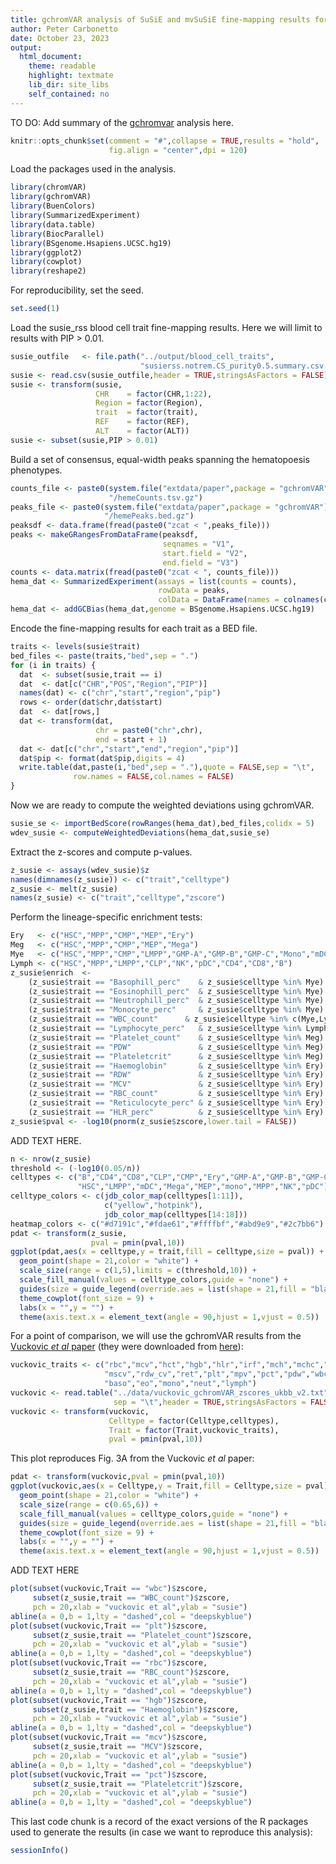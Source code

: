```yaml
---
title: gchromVAR analysis of SuSiE and mvSuSiE fine-mapping results for UK Biobank blood cell traits
author: Peter Carbonetto
date: October 23, 2023
output:
  html_document:
    theme: readable
    highlight: textmate
    lib_dir: site_libs
    self_contained: no
---
```


TO DO: Add summary of the [gchromvar][gchromvar] analysis here.

```r
knitr::opts_chunk$set(comment = "#",collapse = TRUE,results = "hold",
                      fig.align = "center",dpi = 120)
```

Load the packages used in the analysis.

```r
library(chromVAR)
library(gchromVAR)
library(BuenColors)
library(SummarizedExperiment)
library(data.table)
library(BiocParallel)
library(BSgenome.Hsapiens.UCSC.hg19)
library(ggplot2)
library(cowplot)
library(reshape2)
```

For reproducibility, set the seed.

```r
set.seed(1)
```

Load the susie_rss blood cell trait fine-mapping results. Here we will
limit to results with PIP > 0.01.

```r
susie_outfile   <- file.path("../output/blood_cell_traits",
                             "susierss.notrem.CS_purity0.5.summary.csv.gz")
susie <- read.csv(susie_outfile,header = TRUE,stringsAsFactors = FALSE)
susie <- transform(susie,
                   CHR    = factor(CHR,1:22),
                   Region = factor(Region),
				   trait  = factor(trait),
                   REF    = factor(REF),
                   ALT    = factor(ALT))
susie <- subset(susie,PIP > 0.01)
```

Build a set of consensus, equal-width peaks spanning the hematopoesis
phenotypes.

```r
counts_file <- paste0(system.file("extdata/paper",package = "gchromVAR"),
                      "/hemeCounts.tsv.gz")
peaks_file <- paste0(system.file("extdata/paper",package = "gchromVAR"),
                     "/hemePeaks.bed.gz")
peaksdf <- data.frame(fread(paste0("zcat < ",peaks_file)))
peaks <- makeGRangesFromDataFrame(peaksdf,
                                  seqnames = "V1",
                                  start.field = "V2",
                                  end.field = "V3")
counts <- data.matrix(fread(paste0("zcat < ", counts_file)))
hema_dat <- SummarizedExperiment(assays = list(counts = counts),
                                 rowData = peaks, 
                                 colData = DataFrame(names = colnames(counts)))
hema_dat <- addGCBias(hema_dat,genome = BSgenome.Hsapiens.UCSC.hg19)
```

Encode the fine-mapping results for each trait as a BED file.

```r
traits <- levels(susie$trait)
bed_files <- paste(traits,"bed",sep = ".")
for (i in traits) {
  dat  <- subset(susie,trait == i)
  dat  <- dat[c("CHR","POS","Region","PIP")]
  names(dat) <- c("chr","start","region","pip")
  rows <- order(dat$chr,dat$start)
  dat  <- dat[rows,]
  dat <- transform(dat,
                   chr = paste0("chr",chr),
                   end = start + 1)
  dat <- dat[c("chr","start","end","region","pip")]
  dat$pip <- format(dat$pip,digits = 4) 
  write.table(dat,paste(i,"bed",sep = "."),quote = FALSE,sep = "\t",
              row.names = FALSE,col.names = FALSE)
}
```

Now we are ready to compute the weighted deviations using gchromVAR.

```r
susie_se <- importBedScore(rowRanges(hema_dat),bed_files,colidx = 5)
wdev_susie <- computeWeightedDeviations(hema_dat,susie_se)
```

Extract the z-scores and compute p-values.

```r
z_susie <- assays(wdev_susie)$z
names(dimnames(z_susie)) <- c("trait","celltype")
z_susie <- melt(z_susie)
names(z_susie) <- c("trait","celltype","zscore")
```

Perform the lineage-specific enrichment tests:

```r
Ery   <- c("HSC","MPP","CMP","MEP","Ery")
Meg   <- c("HSC","MPP","CMP","MEP","Mega")
Mye   <- c("HSC","MPP","CMP","LMPP","GMP-A","GMP-B","GMP-C","Mono","mDC")
Lymph <- c("HSC","MPP","LMPP","CLP","NK","pDC","CD4","CD8","B")
z_susie$enrich  <-
    (z_susie$trait == "Basophill_perc"    & z_susie$celltype %in% Mye) +
    (z_susie$trait == "Eosinophill_perc"  & z_susie$celltype %in% Mye) + 
    (z_susie$trait == "Neutrophill_perc"  & z_susie$celltype %in% Mye) +
    (z_susie$trait == "Monocyte_perc"     & z_susie$celltype %in% Mye) +
    (z_susie$trait == "WBC_count"      & z_susie$celltype %in% c(Mye,Lymph)) + 
    (z_susie$trait == "Lymphocyte_perc"   & z_susie$celltype %in% Lymph) +
    (z_susie$trait == "Platelet_count"    & z_susie$celltype %in% Meg) + 
    (z_susie$trait == "PDW"               & z_susie$celltype %in% Meg) + 
    (z_susie$trait == "Plateletcrit"      & z_susie$celltype %in% Meg) +
    (z_susie$trait == "Haemoglobin"       & z_susie$celltype %in% Ery) +
    (z_susie$trait == "RDW"               & z_susie$celltype %in% Ery) +
    (z_susie$trait == "MCV"               & z_susie$celltype %in% Ery) +
    (z_susie$trait == "RBC_count"         & z_susie$celltype %in% Ery) +
    (z_susie$trait == "Reticulocyte_perc" & z_susie$celltype %in% Ery) +
    (z_susie$trait == "HLR_perc"          & z_susie$celltype %in% Ery)
z_susie$pval <- -log10(pnorm(z_susie$zscore,lower.tail = FALSE))
```

ADD TEXT HERE.

```r
n <- nrow(z_susie)
threshold <- (-log10(0.05/n))
celltypes <- c("B","CD4","CD8","CLP","CMP","Ery","GMP-A","GMP-B","GMP-C",
               "HSC","LMPP","mDC","Mega","MEP","mono","MPP","NK","pDC")
celltype_colors <- c(jdb_color_map(celltypes[1:11]),
                     c("yellow","hotpink"),
                     jdb_color_map(celltypes[14:18]))
heatmap_colors <- c("#d7191c","#fdae61","#ffffbf","#abd9e9","#2c7bb6")
pdat <- transform(z_susie,
                  pval = pmin(pval,10))
ggplot(pdat,aes(x = celltype,y = trait,fill = celltype,size = pval)) +
  geom_point(shape = 21,color = "white") +
  scale_size(range = c(1,5),limits = c(threshold,10)) + 
  scale_fill_manual(values = celltype_colors,guide = "none") +
  guides(size = guide_legend(override.aes = list(shape = 21,fill = "black"))) +
  theme_cowplot(font_size = 9) +
  labs(x = "",y = "") +
  theme(axis.text.x = element_text(angle = 90,hjust = 1,vjust = 0.5))
```

For a point of comparison, we will use the gchromVAR results from the
[Vuckovic *et al* paper][vuckovic-cell] (they were downloaded from
[here][vuckovic-github]):

```r
vuckovic_traits <- c("rbc","mcv","hct","hgb","hlr","irf","mch","mchc","mrv",
                     "mscv","rdw_cv","ret","plt","mpv","pct","pdw","wbc",
					 "baso","eo","mono","neut","lymph")
vuckovic <- read.table("../data/vuckovic_gchromVAR_zscores_ukbb_v2.txt",
                       sep = "\t",header = TRUE,stringsAsFactors = FALSE)
vuckovic <- transform(vuckovic,
                      Celltype = factor(Celltype,celltypes),
					  Trait = factor(Trait,vuckovic_traits),
					  pval = pmin(pval,10))
```

This plot reproduces Fig. 3A from the Vuckovic *et al* paper:

```r
pdat <- transform(vuckovic,pval = pmin(pval,10))
ggplot(vuckovic,aes(x = Celltype,y = Trait,fill = Celltype,size = pval)) +
  geom_point(shape = 21,color = "white") +
  scale_size(range = c(0.65,6)) +
  scale_fill_manual(values = celltype_colors,guide = "none") +
  guides(size = guide_legend(override.aes = list(shape = 21,fill = "black"))) +
  theme_cowplot(font_size = 9) +
  labs(x = "",y = "") +
  theme(axis.text.x = element_text(angle = 90,hjust = 1,vjust = 0.5))
```

ADD TEXT HERE

```r
plot(subset(vuckovic,Trait == "wbc")$zscore,
     subset(z_susie,trait == "WBC_count")$zscore,
	 pch = 20,xlab = "vuckovic et al",ylab = "susie")
abline(a = 0,b = 1,lty = "dashed",col = "deepskyblue")	 
plot(subset(vuckovic,Trait == "plt")$zscore,
     subset(z_susie,trait == "Platelet_count")$zscore,
	 pch = 20,xlab = "vuckovic et al",ylab = "susie")
abline(a = 0,b = 1,lty = "dashed",col = "deepskyblue")	 
plot(subset(vuckovic,Trait == "rbc")$zscore,
     subset(z_susie,trait == "RBC_count")$zscore,
	 pch = 20,xlab = "vuckovic et al",ylab = "susie")
abline(a = 0,b = 1,lty = "dashed",col = "deepskyblue")	 
plot(subset(vuckovic,Trait == "hgb")$zscore,
     subset(z_susie,trait == "Haemoglobin")$zscore,
	 pch = 20,xlab = "vuckovic et al",ylab = "susie")
abline(a = 0,b = 1,lty = "dashed",col = "deepskyblue")	 
plot(subset(vuckovic,Trait == "mcv")$zscore,
     subset(z_susie,trait == "MCV")$zscore,
	 pch = 20,xlab = "vuckovic et al",ylab = "susie")
abline(a = 0,b = 1,lty = "dashed",col = "deepskyblue")	 
plot(subset(vuckovic,Trait == "pct")$zscore,
     subset(z_susie,trait == "Plateletcrit")$zscore,
	 pch = 20,xlab = "vuckovic et al",ylab = "susie")
abline(a = 0,b = 1,lty = "dashed",col = "deepskyblue")	 
```

This last code chunk is a record of the exact versions of the R
packages used to generate the results (in case we want to reproduce
this analysis):

```r
sessionInfo()
```

[gchromvar]: https://github.com/caleblareau/gchromVAR
[vuckovic-cell]: https://doi.org/10.1016/j.cell.2020.08.008
[vuckovic-github]: https://github.com/bloodcellgwas/manuscript_code
